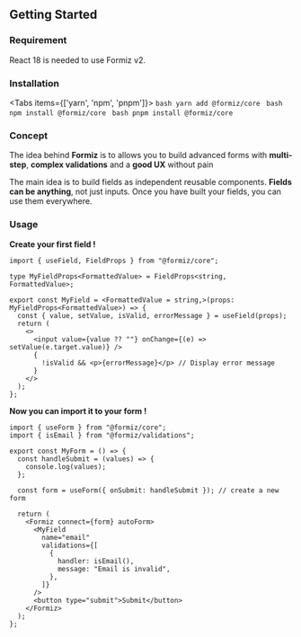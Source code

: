 
## **Getting Started**

### Requirement

React 18 is needed to use Formiz v2.

### Installation

<Tabs items={['yarn', 'npm', 'pnpm']}>
  <Tab>
    ```bash
    yarn add @formiz/core
    ```
  </Tab>
  <Tab>
    ```bash
    npm install @formiz/core
    ```
  </Tab>
  <Tab>
    ```bash
    pnpm install @formiz/core
    ```
  </Tab>
</Tabs>

### Concept

The idea behind **Formiz** is to allows you to build advanced forms with **multi-step**, **complex validations** and a **good UX** without pain

The main idea is to build fields as independent reusable components. **Fields can be anything**, not just inputs. Once you have built your fields, you can use them everywhere.

### Usage

**Create your first field !**

```tsx
import { useField, FieldProps } from "@formiz/core";

type MyFieldProps<FormattedValue> = FieldProps<string, FormattedValue>;

export const MyField = <FormattedValue = string,>(props: MyFieldProps<FormattedValue>) => {
  const { value, setValue, isValid, errorMessage } = useField(props);
  return (
    <>
      <input value={value ?? ""} onChange={(e) => setValue(e.target.value)} />
      {
        !isValid && <p>{errorMessage}</p> // Display error message
      }
    </>
  );
};
```

**Now you can import it to your form !**

```tsx
import { useForm } from "@formiz/core";
import { isEmail } from "@formiz/validations";

export const MyForm = () => {
  const handleSubmit = (values) => {
    console.log(values);
  };

  const form = useForm({ onSubmit: handleSubmit }); // create a new form
  
  return (
    <Formiz connect={form} autoForm>
      <MyField
        name="email"
        validations={[
          {
            handler: isEmail(),
            message: "Email is invalid",
          },
        ]}
      />
      <button type="submit">Submit</button>
    </Formiz>
  );
};
```

